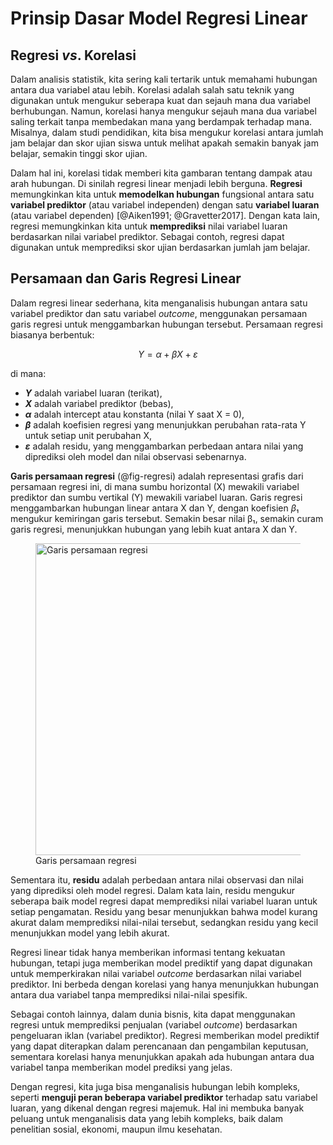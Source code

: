 # Prinsip Dasar Model Regresi Linear

## Regresi *vs*. Korelasi

Dalam analisis statistik, kita sering kali tertarik untuk memahami hubungan antara dua variabel atau lebih. Korelasi adalah salah satu teknik yang digunakan untuk mengukur seberapa kuat dan sejauh mana dua variabel berhubungan. Namun, korelasi hanya mengukur sejauh mana dua variabel saling terkait tanpa membedakan mana yang berdampak terhadap mana. Misalnya, dalam studi pendidikan, kita bisa mengukur korelasi antara jumlah jam belajar dan skor ujian siswa untuk melihat apakah semakin banyak jam belajar, semakin tinggi skor ujian.

Dalam hal ini, korelasi tidak memberi kita gambaran tentang dampak atau arah hubungan. Di sinilah regresi linear menjadi lebih berguna. **Regresi** memungkinkan kita untuk **memodelkan hubungan** fungsional antara satu **variabel prediktor** (atau variabel independen) dengan satu **variabel luaran** (atau variabel dependen) [@Aiken1991; @Gravetter2017]. Dengan kata lain, regresi memungkinkan kita untuk **memprediksi** nilai variabel luaran berdasarkan nilai variabel prediktor. Sebagai contoh, regresi dapat digunakan untuk memprediksi skor ujian berdasarkan jumlah jam belajar.

## Persamaan dan Garis Regresi Linear

Dalam regresi linear sederhana, kita menganalisis hubungan antara satu variabel prediktor dan satu variabel *outcome*, menggunakan persamaan garis regresi untuk menggambarkan hubungan tersebut. Persamaan regresi biasanya berbentuk:

$$
Y = \alpha + \beta X + \varepsilon
$$

di mana:

-   ***Y*** adalah variabel luaran (terikat),
-   ***X*** adalah variabel prediktor (bebas),
-   ***α*** adalah intercept atau konstanta (nilai Y saat X = 0),
-   ***β*** adalah koefisien regresi yang menunjukkan perubahan rata-rata Y untuk setiap unit perubahan X,
-   ***ε*** adalah residu, yang menggambarkan perbedaan antara nilai yang diprediksi oleh model dan nilai observasi sebenarnya.

**Garis persamaan regresi** (@fig-regresi) adalah representasi grafis dari persamaan regresi ini, di mana sumbu horizontal (X) mewakili variabel prediktor dan sumbu vertikal (Y) mewakili variabel luaran. Garis regresi menggambarkan hubungan linear antara X dan Y, dengan koefisien *β*₁ mengukur kemiringan garis tersebut. Semakin besar nilai β₁, semakin curam garis regresi, menunjukkan hubungan yang lebih kuat antara X dan Y.

![Garis persamaan regresi](images/regresi.png){#fig-regresi fig-align="center" width="499"}

Sementara itu, **residu** adalah perbedaan antara nilai observasi dan nilai yang diprediksi oleh model regresi. Dalam kata lain, residu mengukur seberapa baik model regresi dapat memprediksi nilai variabel luaran untuk setiap pengamatan. Residu yang besar menunjukkan bahwa model kurang akurat dalam memprediksi nilai-nilai tersebut, sedangkan residu yang kecil menunjukkan model yang lebih akurat.

Regresi linear tidak hanya memberikan informasi tentang kekuatan hubungan, tetapi juga memberikan model prediktif yang dapat digunakan untuk memperkirakan nilai variabel *outcome* berdasarkan nilai variabel prediktor. Ini berbeda dengan korelasi yang hanya menunjukkan hubungan antara dua variabel tanpa memprediksi nilai-nilai spesifik.

Sebagai contoh lainnya, dalam dunia bisnis, kita dapat menggunakan regresi untuk memprediksi penjualan (variabel *outcome*) berdasarkan pengeluaran iklan (variabel prediktor). Regresi memberikan model prediktif yang dapat diterapkan dalam perencanaan dan pengambilan keputusan, sementara korelasi hanya menunjukkan apakah ada hubungan antara dua variabel tanpa memberikan model prediksi yang jelas.

Dengan regresi, kita juga bisa menganalisis hubungan lebih kompleks, seperti **menguji peran beberapa variabel prediktor** terhadap satu variabel luaran, yang dikenal dengan regresi majemuk. Hal ini membuka banyak peluang untuk menganalisis data yang lebih kompleks, baik dalam penelitian sosial, ekonomi, maupun ilmu kesehatan.
